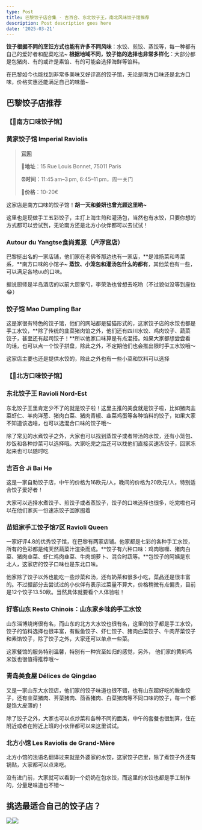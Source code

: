```yaml
---
type: Post
title: 巴黎饺子店合集 - 吉百合、东北饺子王，南北风味饺子馆推荐
description: Post description goes here
date: '2025-03-21'
---
```



**饺子根据不同的烹饪方式也能有许多不同风味**：水饺、煎饺、蒸饺等，每一种都有自己的爱好者和配菜吃法\~ **根据地域不同，饺子馅的选择也非常多样化**：大部分都是包猪肉、有的或许是素馅、有的可能会选择海鲜等馅料。

 

在巴黎如今也能找到非常多美味又好评高的饺子馆，无论是南方口味还是北方口味，价格实惠还能满足自己的味蕾\~

 

## 巴黎饺子店推荐

 

### 【🥟南方口味饺子馆】

 

### 黄家饺子馆 Imperial Raviolis



> [官网](https://go.dealmoon.fr/exec/j?type=shopping-guide\&d=5010\&url=https%3A%2F%2Fwww.imperialraviolis-paris.fr%2F\&click_page=guide_detail\&platform=PC\&rip=chart_home%7Cguide\&lang=cn\&rip_value=New\&rip_position=2)
>
> **📍地址**：15 Rue Louis Bonnet, 75011 Paris
>
> **⏰时间**：11:45 am–3 pm, 6:45–11 pm，周一关门
>
> 🎫**价格**：10-20€

 这家店是南方口味的饺子馆！**胡一天和姜妍也曾光顾这里哟\~**

 这里也是现做手工五彩饺子，主打上海生煎和灌汤包，当然也有水饺，只要你想的方式都可以尝试到，无论南方还是北方小伙伴都可以去试试！



### Autour du Yangtse食尚煮意（卢浮宫店）

 

>      

 

巴黎挺出名的一家店铺，他们家在老佛爷那边也有一家店，**是淮扬菜和粤菜系，**南方口味的小馆子\~ **蒸饺、小笼包和灌汤包什么的都有**，其他菜也有一些，可以满足各地uu的口味。

 

据说厨师是半岛酒店的以前大厨掌勺，李荣浩也曾想去吃哟（不过貌似没等到座位😂）



### 饺子馆 Mao Dumpling Bar

 

>      

 

这是家很有特色的饺子馆，他们的网站都是猫猫形式的，这家饺子店的水饺也都是手工水饺，**除了传统的韭菜猪肉馅之外，他们还有四川水饺、鸡肉饺子、蔬菜饺子，甚至还有起司饺子！**所以他家口味算是有点混搭。如果大家都想尝尝看的话，也可以点一个饺子拼盘，除此之外，不定期他们也会推出限时手工水饺哦～

 

这家店主要也还是提供水饺的，除此之外也有一些小菜和饮料可以选择



### 【🥟北方口味饺子馆】

 

### 东北饺子王 Ravioli Nord-Est

 

>        

 

东北饺子王里肯定少不了的就是饺子啦！这里主推的美食就是饺子啦，比如猪肉韭菜虾仁、羊肉洋葱、猪肉白菜、猪肉青椒、韭菜鸡蛋等各种馅料的饺子，如果大家不知道该选啥，也可以选混合口味的饺子哦～

 

除了常见的水煮饺子之外，大家也可以找到蒸饺子或者带汤的水饺，还有小笼包、炒饭和各种炒菜可以选择哦。大家吃完之后还可以找他们直接买速冻饺子，回家冻起来也可以随时吃



### 吉百合 Ji Bai He

 

>      

 

这是一家自助饺子店，中午的价格为16欧元/人，晚间的价格为20欧元/人，特别适合饺子爱好者！

 

大家可以选择水煮饺子、煎饺子或者蒸饺子，饺子的口味选择也很多，吃完啦也可以在他们家买一份速冻饺子回家囤着



### 苗姐家手工饺子馆7区 Ravioli Queen

 

>       

 

一家好评4.8的优秀饺子馆，在巴黎有两家店铺。他家都是七彩的各种手工水饺，所有的色彩都是纯天然蔬菜汁渲染而成。**饺子有六种口味：鸡肉咖喱、猪肉白菜、猪肉韭菜、虾仁鸡肉韭菜、牛肉胡萝卜、混合时蔬等。**包饺子的阿姨是东北人，这家店的饺子口味也是东北口味。

 

他家除了饺子以外也能吃一些炒菜和汤，还有奶茶和很多小吃，菜品还是很丰富的。不过据部分去尝试过的小伙伴有表示过菜量不算大，价格稍微有点偏贵，目前是12个饺子13.50欧。当然具体就要看个人体验啦！




### 好客山东 Resto Chinois：山东家乡味的手工水饺

 

>     

 

山东淄博烧烤很有名，而山东的北方大水饺也很有名，这里的饺子都是手工水饺，饺子的馅料选择也很丰富，有鲅鱼饺子、虾仁饺子、猪肉白菜饺子、牛肉芹菜饺子和素馅饺子，除了饺子之外，大家还可以单点一些菜。

 

这家餐馆的服务特别温馨，特别有一种宾至如归的感觉，另外， 他们家的黄焖鸡米饭也很值得推荐哦～




### 青岛美食屋 Délices de Qingdao

 

>      

 

又是一家山东大水饺店，他们家的饺子味道也很不错，也有山东超好吃的鲅鱼饺子，还有韭菜猪肉、荠菜猪肉、茴香猪肉、白菜猪肉等不同口味的饺子，每一个都是馅大皮薄的！

 

除了饺子之外，大家也可以点炒菜和各种不同的面类，中午的套餐也很划算，住在附近或者在附近上班的小伙伴都可以来这里试试。



### 北方小馆 Les Raviolis de Grand-Mère

 

>     

 

北方小馆的法语名翻译过来就是外婆家的水饺，这家饺子店里，除了煮饺子外还有锅贴，大家都可以点来吃。

 

没有进门前，大家就可以看到一个奶奶在包水饺，而这里的水饺也都是手工制作的，分量足味道也不错～



## 挑选最适合自己的饺子店？

 

![](/images/79d554b63181f6a15dd351dx1020x1020x1565.png_1080_0_54_cec5%20\(1\).webp)![](/images/bdee6cf9a9bff19a39dfd5dx1360x1020x1637.png_1080_0_54_2fda.webp)
